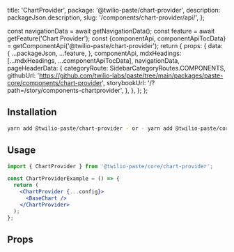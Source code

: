 

  title: 'ChartProvider',
  package: '@twilio-paste/chart-provider',
  description: packageJson.description,
  slug: '/components/chart-provider/api/',
};


  const navigationData = await getNavigationData();
  const feature = await getFeature('Chart Provider');
  const {componentApi, componentApiTocData} = getComponentApi('@twilio-paste/chart-provider');
  return {
    props: {
      data: {
        ...packageJson,
        ...feature,
      },
      componentApi,
      mdxHeadings: [...mdxHeadings, ...componentApiTocData],
      navigationData,
      pageHeaderData: {
        categoryRoute: SidebarCategoryRoutes.COMPONENTS,
        githubUrl: 'https://github.com/twilio-labs/paste/tree/main/packages/paste-core/components/chart-provider',
        storybookUrl: '/?path=/story/components-chartprovider',
      },
    },
  };
};

## Installation

```bash
yarn add @twilio-paste/chart-provider - or - yarn add @twilio-paste/core
```

## Usage

```jsx
import { ChartProvider } from '@twilio-paste/core/chart-provider';

const ChartProviderExample = () => {
  return (
    <ChartProvider {...config}>
      <BaseChart />
    </ChartProvider>
  );
};
```

## Props

<PropsTable componentApi={props.componentApi} />
